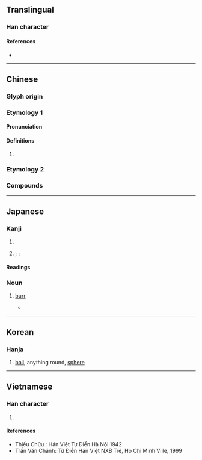 {{also|球}}
{{character info}}
==Translingual==

===Han character===
{{Han char|rn=82|rad=毛|as=07|sn=11|four=23713|canj=HUIJE|ids=⿺毛求}}

====References====
* {{Han ref|kx=0593.170|dkj=16837|dj=0985.270|hdz=31998.030|uh=6BEC|ud=27628|bh=B241|bd=45633}}

----

==Chinese==

===Glyph origin===
{{Han etym}}
{{Han compound|毛|求|c1=s|c2=p|t1=hair|ls=psc}}

===Etymology 1===
{{zh-forms|s=球}}

====Pronunciation====
{{zh-pron
|m=qiú
|m-s=
|dg=
|c=
|c-t=
|g=
|h=pfs=
|j=
|mb=
|md=
|mn=tw:kiû/tw:khiû
|mn-t=
|w=
|x=
|mc=
|oc=
|cat=
}}

====Definitions====
{{zh-hanzi}}

# {{rfdef|zh}}

===Etymology 2===
{{zh-see|球}}

===Compounds===
{{zh-der|拍結毬/拍结球:phah-kat-kiû;Min Nan|毬蘭|燈毬|水晶毬|毬果|擊毬|皮燈毬|火毬|氣毬|柳花毬|踢毬|驢糞毬|絨毬|袞毬|香毬}}

----

==Japanese==

===Kanji===
{{ja-kanji|grade=|rs=毛07}}

# {{l|en|ball}}
# {{l|en|bur}}; {{l|en|husk}}; {{l|en|cone}}

====Readings====
{{ja-readings
|goon=ぐ
|kanon=きゅう<きう
|kun=まり-, いが-
}}

===Noun===
{{ja-noun|いが}}

# {{lb|ja|botany|forestry}} [[burr]] {{gloss|[[seed]] pod of a [[chestnut]] or similar tree}}
#* {{quote-book|ja|2005|Mihara Yoshiaki|Kyūjūsai yamamori no yuigon: mori no kenkō to hito no kenkō||11|trans-title=Testament of a 90 year old forest ranger: Health of forests and health of people|url=https://books.google.com/books?id=v9clVA4rl28C&pg=PA11}}
#*: {{ja-usex|秋になると、その自生樹に大きな栗の'''毬'''がなり始めたのです。|あき に なる と、 その じせい き に おおきな くり の '''いが''' が なり はじめた の です。|In autumn, the large, native chestnuts have just begun to put out '''seed burrs'''.}}

----

==Korean==

===Hanja===
{{ko-hanja|hangeul=구|eumhun=|rv=gu|mr=ku|y=kwu}}

# [[ball]], anything round, [[sphere]]

----

==Vietnamese==

===Han character===
{{vi-readings|reading=cầu|rs=毛07}}

# {{rfdef|vi|sort=毛07}}

====References====
* Thiều Chửu : Hán Việt Tự Điển Hà Nội 1942
* Trần Văn Chánh: Từ Điển Hán Việt NXB Trẻ, Ho Chi Minh Ville, 1999